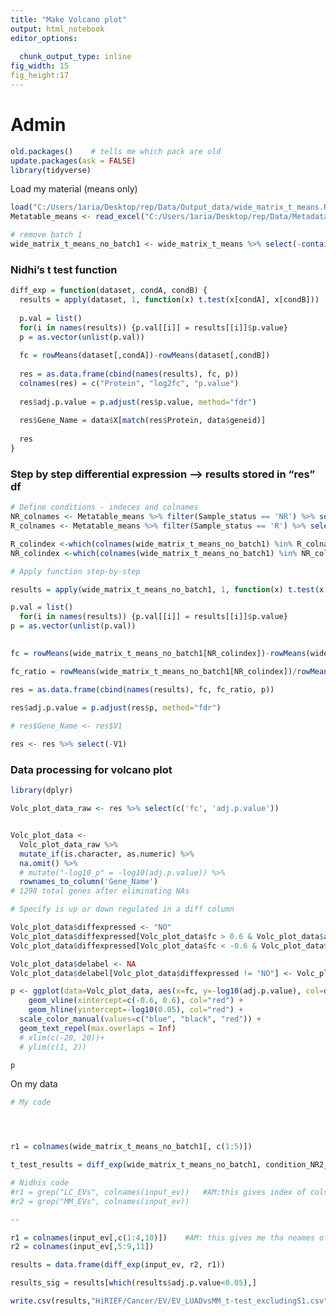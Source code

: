 ```yaml
---
title: "Make Volcano plot"
output: html_notebook
editor_options: 
  
  chunk_output_type: inline
fig_width: 15 
fig_height:17 
---
```

# Admin
```r
old.packages()    # tells me which pack are old
update.packages(ask = FALSE)
library(tidyverse)
```

Load my material (means only)
```r

load("C:/Users/1aria/Desktop/rep/Data/Output_data/wide_matrix_t_means.Rda")
Metatable_means <- read_excel("C:/Users/1aria/Desktop/rep/Data/Metadata/Metatable_means.xlsx", sheet = "w nur")

# remove batch 1
wide_matrix_t_means_no_batch1 <- wide_matrix_t_means %>% select(-contains(c('NR_13', 'NR_14', 'NR_15', 'NR_16', 'NR_17', 'NR_18')))

```


### Nidhi's t test function
```r

diff_exp = function(dataset, condA, condB) {
  results = apply(dataset, 1, function(x) t.test(x[condA], x[condB]))
  
  p.val = list()
  for(i in names(results)) {p.val[[i]] = results[[i]]$p.value}
  p = as.vector(unlist(p.val))
  
  fc = rowMeans(dataset[,condA])-rowMeans(dataset[,condB])
  
  res = as.data.frame(cbind(names(results), fc, p))
  colnames(res) = c("Protein", "log2fc", "p.value")
  
  res$adj.p.value = p.adjust(res$p.value, method="fdr")
  
  res$Gene_Name = data$X[match(res$Protein, data$geneid)]
  
  res
}

```

### Step by step differential expression --> results stored in "res" df
```r
# Define conditions - indeces and colnames
NR_colnames <- Metatable_means %>% filter(Sample_status == 'NR') %>% select(Sample_name) %>% as.list() %>% unlist()
R_colnames <- Metatable_means %>% filter(Sample_status == 'R') %>% select(Sample_name) %>% as.list() %>% unlist()

R_colindex <-which(colnames(wide_matrix_t_means_no_batch1) %in% R_colnames)
NR_colindex <-which(colnames(wide_matrix_t_means_no_batch1) %in% NR_colnames)

# Apply function step-by-step

results = apply(wide_matrix_t_means_no_batch1, 1, function(x) t.test(x[NR_colnames], x[R_colnames]))

p.val = list()
  for(i in names(results)) {p.val[[i]] = results[[i]]$p.value}
p = as.vector(unlist(p.val))
  

fc = rowMeans(wide_matrix_t_means_no_batch1[NR_colindex])-rowMeans(wide_matrix_t_means_no_batch1[R_colindex])   # mmmh, isnt FC, A/B?

fc_ratio = rowMeans(wide_matrix_t_means_no_batch1[NR_colindex])/rowMeans(wide_matrix_t_means_no_batch1[R_colindex]) 

res = as.data.frame(cbind(names(results), fc, fc_ratio, p))

res$adj.p.value = p.adjust(res$p, method="fdr")
  
# res$Gene_Name <- res$V1

res <- res %>% select(-V1)

```

### Data processing for volcano plot
```r
library(dplyr)

Volc_plot_data_raw <- res %>% select(c('fc', 'adj.p.value'))


Volc_plot_data <- 
  Volc_plot_data_raw %>%
  mutate_if(is.character, as.numeric) %>%
  na.omit() %>%
  # mutate("-log10_p" = -log10(adj.p.value)) %>%
  rownames_to_column('Gene_Name')
# 1298 total genes after eliminating NAs

# Specify is up or down regulated in a diff column

Volc_plot_data$diffexpressed <- "NO"
Volc_plot_data$diffexpressed[Volc_plot_data$fc > 0.6 & Volc_plot_data$adj.p.value < 0.05] <- "UP"
Volc_plot_data$diffexpressed[Volc_plot_data$fc < -0.6 & Volc_plot_data$adj.p.value < 0.05] <- "DOWN"

Volc_plot_data$delabel <- NA
Volc_plot_data$delabel[Volc_plot_data$diffexpressed != "NO"] <- Volc_plot_data$Gene_Name[Volc_plot_data$diffexpressed != "NO"]

```

```r

p <- ggplot(data=Volc_plot_data, aes(x=fc, y=-log10(adj.p.value), col=diffexpressed, label=delabel)) + geom_point() + theme_minimal() +
    geom_vline(xintercept=c(-0.6, 0.6), col="red") +
    geom_hline(yintercept=-log10(0.05), col="red") +
  scale_color_manual(values=c("blue", "black", "red")) +
  geom_text_repel(max.overlaps = Inf)
  # xlim(c(-20, 20))+
  # ylim(c(1, 2))

p
```



On my data
```r
# My code




r1 = colnames(wide_matrix_t_means_no_batch1[, c(1:5)])

t_test_results = diff_exp(wide_matrix_t_means_no_batch1, condition_NR2_names, condition_R2_names)

# Nidhis code
#r1 = grep("LC_EVs", colnames(input_ev))   #AM:this gives index of cols w the LC_Evs
#r2 = grep("MM_EVs", colnames(input_ev))

--

r1 = colnames(input_ev[,c(1:4,10)])    #AM: this gives me tha neames of the cols that matched the condition above
r2 = colnames(input_ev[,5:9,11])

results = data.frame(diff_exp(input_ev, r2, r1))

results_sig = results[which(results$adj.p.value<0.05),]

write.csv(results,"HiRIEF/Cancer/EV/EV_LUADvsMM_t-test_excludingS1.csv")
```

